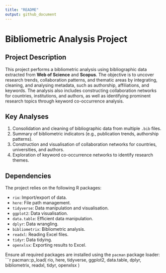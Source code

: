 ```yaml
---
title: "README"
output: github_document
---
```


# Bibliometric Analysis Project

## Project Description

This project performs a bibliometric analysis using bibliographic data extracted from **Web of Science** and **Scopus**. The objective is to uncover research trends, collaboration patterns, and thematic areas by integrating, cleaning, and analysing metadata, such as authorship, affiliations, and keywords. The analysis also includes constructing collaboration networks for countries, institutions, and authors, as well as identifying prominent research topics through keyword co-occurrence analysis.

## Key Analyses

1. Consolidation and cleaning of bibliographic data from multiple `.bib` files.
2. Summary of bibliometric indicators (e.g., publication trends, authorship patterns).
3. Construction and visualisation of collaboration networks for countries, universities, and authors.
4. Exploration of keyword co-occurrence networks to identify research themes.

## Dependencies

The project relies on the following R packages:

- `rio`: Import/export of data.
- `here`: File path management.
- `tidyverse`: Data manipulation and visualisation.
- `ggplot2`: Data visualisation.
- `data.table`: Efficient data manipulation.
- `dplyr`: Data wrangling.
- `bibliometrix`: Bibliometric analysis.
- `readxl`: Reading Excel files.
- `tidyr`: Data tidying.
- `openxlsx`: Exporting results to Excel.

Ensure all required packages are installed using the `pacman` package loader:
```r
pacman::p_load(
  rio, here, tidyverse, ggplot2, data.table, dplyr, bibliometrix, 
  readxl, tidyr, openxlsx
)
